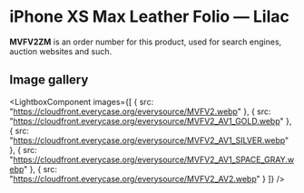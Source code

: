 
# iPhone XS Max Leather Folio — Lilac

<Callout type='info' emoji='👉🏻'>**MVFV2ZM** is an order number for this product, used for search engines, auction websites and such.</Callout>

## Image gallery

<LightboxComponent
    images={[
      {
        src: "https://cloudfront.everycase.org/everysource/MVFV2.webp"
      },
      {
        src: "https://cloudfront.everycase.org/everysource/MVFV2_AV1_GOLD.webp"
      },
      {
        src: "https://cloudfront.everycase.org/everysource/MVFV2_AV1_SILVER.webp"
      },
      {
        src: "https://cloudfront.everycase.org/everysource/MVFV2_AV1_SPACE_GRAY.webp"
      },
      {
        src: "https://cloudfront.everycase.org/everysource/MVFV2_AV2.webp"
      }
    ]}
  />
